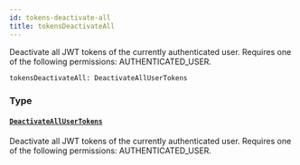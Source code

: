 ```yaml
---
id: tokens-deactivate-all
title: tokensDeactivateAll
---
```


Deactivate all JWT tokens of the currently authenticated user. Requires one of the following permissions: AUTHENTICATED_USER.

```graphql
tokensDeactivateAll: DeactivateAllUserTokens
```

### Type

#### [`DeactivateAllUserTokens`](../../../developer/api-reference/objects/deactivate-all-user-tokens)

Deactivate all JWT tokens of the currently authenticated user. Requires one of the following permissions: AUTHENTICATED_USER.
